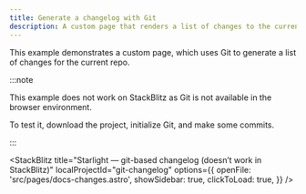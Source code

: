 ```yaml
---
title: Generate a changelog with Git
description: A custom page that renders a list of changes to the current repo using Git
---
```



This example demonstrates a custom page, which uses Git to generate a list of changes for the current repo.

:::note

This example does not work on StackBlitz as Git is not available in the browser environment.

To test it, download the project, initialize Git, and make some commits.

:::

<StackBlitz
	title="Starlight — git-based changelog (doesn’t work in StackBlitz)"
	localProjectId="git-changelog"
	options={{
		openFile: 'src/pages/docs-changes.astro',
		showSidebar: true,
		clickToLoad: true,
	}}
/>
